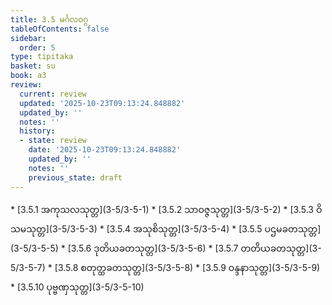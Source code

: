 ```yaml
---
title: 3.5 မင်္ဂလဝဂ္ဂ
tableOfContents: false
sidebar:
  order: 5
type: tipitaka
basket: su
book: a3
review:
  current: review
  updated: '2025-10-23T09:13:24.848882'
  updated_by: ''
  notes: ''
  history:
  - state: review
    date: '2025-10-23T09:13:24.848882'
    updated_by: ''
    notes: ''
    previous_state: draft
---
```



<ReviewStatus review={frontmatter.review} showDetails={true} />

<HypothesisAnnotation frontmatter={frontmatter} />

<DynamicBreadcrumb />



<TableOfContents book="a3" section="3.5">
* [3.5.1 အကုသလသုတ္တ](3-5/3-5-1)
* [3.5.2 သာဝဇ္ဇသုတ္တ](3-5/3-5-2)
* [3.5.3 ဝိသမသုတ္တ](3-5/3-5-3)
* [3.5.4 အသုစိသုတ္တ](3-5/3-5-4)
* [3.5.5 ပဌမခတသုတ္တ](3-5/3-5-5)
* [3.5.6 ဒုတိယခတသုတ္တ](3-5/3-5-6)
* [3.5.7 တတိယခတသုတ္တ](3-5/3-5-7)
* [3.5.8 စတုတ္ထခတသုတ္တ](3-5/3-5-8)
* [3.5.9 ဝန္ဒနာသုတ္တ](3-5/3-5-9)
* [3.5.10 ပုဗ္ဗဏှသုတ္တ](3-5/3-5-10)
</TableOfContents>